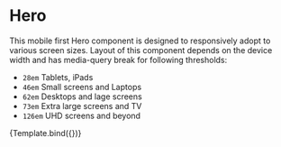 
<Meta title="COMPOSITES/Hero" component={Hero} />

# Hero

This mobile first Hero component is designed to responsively adopt to various
screen sizes. Layout of this component depends on the device width and has
media-query break for following thresholds:

- `28em` Tablets, iPads
- `46em` Small screens and Laptops
- `62em` Desktops and lage screens
- `73em` Extra large screens and TV
- `126em` UHD screens and beyond


<Canvas withToolbar>
  <Story
    name="Default"
    args={{
      imageURL:
        'https://images.unsplash.com/photo-1587271511223-18b7ef9a327a?ixlib=rb-1.2.1&ixid=eyJhcHBfaWQiOjEyMDd9&auto=format&fit=crop&w=3900&q=80',
      heroTagline: 'THIS IS \nYOUR DAY',
    }}
  >
    {Template.bind({})}
  </Story>
</Canvas>

<ArgsTable of={Hero} />
